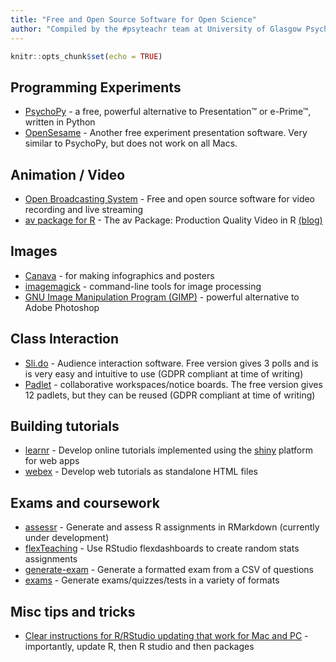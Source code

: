 ```yaml
---
title: "Free and Open Source Software for Open Science"
author: "Compiled by the #psyteachr team at University of Glasgow Psychology"
---
```


```r
knitr::opts_chunk$set(echo = TRUE)
```

## Programming Experiments

- [PsychoPy](http://www.psychopy.org/) - a free, powerful alternative to Presentation™ or e-Prime™, written in Python
- [OpenSesame](https://osdoc.cogsci.nl/3.1/) - Another free experiment presentation software.  Very similar to PsychoPy, but does not work on all Macs.

## Animation / Video

- [Open Broadcasting System](https://sproject.com) - Free and open source software for video recording and live streaming
- [av package for R](https://github.com/ropensci/av#readme) - The av Package: Production Quality Video in R [(blog)](https://ropensci.org/technotes/2018/10/06/av-release/)

## Images

- [Canava](https://www.canva.com/) - for making infographics and posters
- [imagemagick](https://www.imagemagick.org/) - command-line tools for image processing
- [GNU Image Manipulation Program (GIMP)](https://www.gimp.org/) - powerful alternative to Adobe Photoshop

## Class Interaction

- [Sli.do](https://www.sli.do/) - Audience interaction software.  Free version gives 3 polls and is is very easy and intuitive to use (GDPR compliant at time of writing)
- [Padlet](https://en-gb.padlet.com/) - collaborative workspaces/notice boards.  The free version gives 12 padlets, but they can be reused (GDPR compliant at time of writing)

## Building tutorials

- [learnr](https://rstudio.github.io/learnr/) - Develop online tutorials implemented using the [shiny](https://www.rstudio.com/products/shiny/) platform for web apps
- [webex](https://github.com/psyteachr/webex/) - Develop web tutorials as standalone HTML files

## Exams and coursework

- [assessr](https://github.com/psyteachr/assessr/) - Generate and assess R assignments in RMarkdown (currently under development)
- [flexTeaching](https://github.com/richarddmorey/flexTeaching/) - Use RStudio flexdashboards to create random stats assignments
- [generate-exam](https://github.com/ritcheym/generate-exam) - Generate a formatted exam from a CSV of questions
- [exams](http://www.r-exams.org/) - Generate exams/quizzes/tests in a variety of formats

## Misc tips and tricks

- [Clear instructions for R/RStudio updating that work for Mac and PC](http://bioinfo.umassmed.edu/bootstrappers/bootstrappers-courses/courses/rCourse/Additional_Resources/Updating_R.html) - importantly, update R, then R studio and then packages
